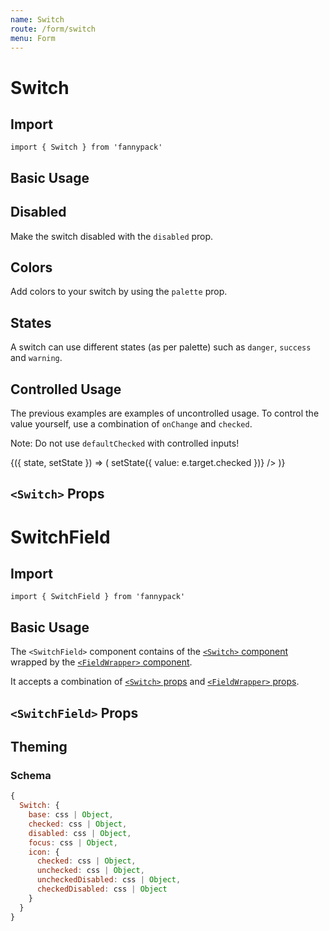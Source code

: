 ```yaml
---
name: Switch
route: /form/switch
menu: Form
---
```



# Switch

## Import

`import { Switch } from 'fannypack'`

## Basic Usage

<Playground>
  <Switch label="Check me" />
</Playground>

## Disabled

Make the switch disabled with the `disabled` prop.

<Playground>
  <Switch disabled label="Check me" />
  <Switch checked disabled label="Check me" marginTop="2x" />
</Playground>

## Colors

Add colors to your switch by using the `palette` prop.

<Playground>
  <Switch defaultChecked palette="success" label="Check me" />
  <Switch defaultChecked palette="danger" label="Check me" marginTop="2x" />
  <Switch defaultChecked palette="warning" label="Check me" marginTop="2x" />
</Playground>

## States

A switch can use different states (as per palette) such as `danger`, `success` and `warning`.

<Playground>
  <Switch state="danger" label="Click me" />
  <Switch state="success" label="Click me" marginTop="2x" />
  <Switch state="warning" label="Click me" marginTop="2x" />
  <Switch state="primary" label="Click me" marginTop="2x" />
</Playground>

## Controlled Usage

The previous examples are examples of uncontrolled usage. To control the value yourself, use a combination of `onChange` and `checked`.

Note: Do not use `defaultChecked` with controlled inputs!

<Playground>
  <Component initialState={{ value: true }}>
    {({ state, setState }) => (
      <Switch
        label="Click me"
        checked={state.value}
        onChange={e => setState({ value: e.target.checked })}
      />
    )}
  </Component>
</Playground>

## `<Switch>` Props

<PropsTable component={Switch} />

# SwitchField

## Import

`import { SwitchField } from 'fannypack'`

## Basic Usage

The `<SwitchField>` component contains of the [`<Switch>` component](#switch) wrapped by the [`<FieldWrapper>` component](/form/fieldwrapper).

It accepts a combination of [`<Switch>` props](/form/switch#switch-props) and [`<FieldWrapper>` props](/form/fieldwrapper#props).

<Playground>
  <SwitchField a11yId="name" label="Check it" switchLabel="Check me" />
</Playground>

## `<SwitchField>` Props

<PropsTable component={SwitchField} />

## Theming

### Schema

```jsx
{
  Switch: {
    base: css | Object,
    checked: css | Object,
    disabled: css | Object,
    focus: css | Object,
    icon: {
      checked: css | Object,
      unchecked: css | Object,
      uncheckedDisabled: css | Object,
      checkedDisabled: css | Object
    }
  }
}
```
